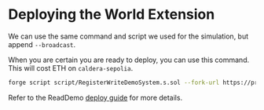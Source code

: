 # Deploying the World Extension

We can use the same command and script we used for the simulation, but append
`--broadcast`.

When you are certain you are ready to deploy, you can use this command. This
will cost ETH on `caldera-sepolia`.

```bash copy
forge script script/RegisterWriteDemoSystem.s.sol --fork-url https://primodium-sepolia.rpc.caldera.xyz/http --broadcast
```

Refer to the ReadDemo [deploy guide](../readdemo/deploy.mdx) for more details.
